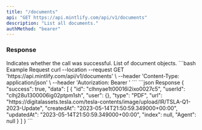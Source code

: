 ```yaml
---
title: "/documents"
api: "GET https://api.mintlify.com/api/v1/documents"
description: "List all documents."
authMethod: "bearer"
---
```


### Response

<ResponseField name="success" type="boolean">
  Indicates whether the call was successful.
</ResponseField>

<ResponseField name="data" type="array">
  List of document objects.
</ResponseField>

<RequestExample>
```bash Example Request
curl --location --request GET 'https://api.mintlify.com/api/v1/documents' \
--header 'Content-Type: application/json' \
--header 'Autorization: Bearer <token>'
```
</RequestExample>

<ResponseExample>
```json Response
{
  "success": true,
  "data": [
    {
      "id": "clhnyae1t00016i2ixo0027c5",
      "userId": "clhj28u1300006ig02ptpm1sh",
      "user": {},
      "type": "PDF",
      "url": "https://digitalassets.tesla.com/tesla-contents/image/upload/IR/TSLA-Q1-2023-Update",
      "createdAt": "2023-05-14T21:50:59.349000+00:00",
      "updatedAt": "2023-05-14T21:50:59.349000+00:00",
      "index": null,
      "Agent": null
    } 
  ]
}
```
</ResponseExample>
